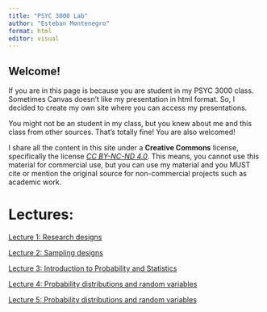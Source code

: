```yaml
---
title: "PSYC 3000 Lab"
author: "Esteban Montenegro"
format: html
editor: visual
---
```


## Welcome!

If you are in this page is because you are student in my PSYC 3000 class. Sometimes Canvas doesn't like my presentation in html format. So, I decided to create my own site where you can access my presentations.

You might not be an student in my class, but you knew about me and this class from other sources. That's totally fine! You are also welcomed!

I share all the content in this site under a **Creative Commons** license, specifically the license [*CC BY-NC-ND 4.0*](https://creativecommons.org/licenses/by-nc-nd/4.0/). This means, 
you cannot use this material for commercial use, but you can use my material
and you MUST cite or mention the original source for non-commercial 
projects such as academic work. 



# Lectures:

[Lecture 1: Research designs](lecture1/ResearchDesigns.qmd#lecture1)


[Lecture 2: Sampling designs](lecture2/Sampling.qmd#lecture2)

[Lecture 3: Introduction to Probability and Statistics](lecture3/introProbAndStats.qmd#lecture3)


[Lecture 4: Probability distributions and random variables](lecture4/Distributions.qmd#lecture4)

[Lecture 5: Probability distributions and random variables](lecture5/centralTendency.qmd#lecture5)


